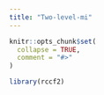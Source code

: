 ```yaml
---
title: "Two-level-mi"
---
```


```r
knitr::opts_chunk$set(
  collapse = TRUE,
  comment = "#>"
)
```

```r
library(rccf2)
```
